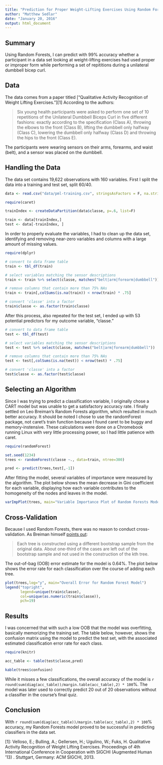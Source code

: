 ```yaml
---
title: "Prediction for Proper Weight-Lifting Exercises Using Random Forests"
author: "Matthew Sedlar"
date: "January 20, 2016"
output: html_document
---
```


## Summary

Using Random Forests, I can predict with 99% accuracy whether a participant in a data set looking at weight-lifting exercises had used proper or improper form while performing a set of repititions during a unilateral dumbbell bicep curl. 

## Data

The data comes from a paper titled ["Qualitative Activity Recognition of Weight Lifting Exercises."][1] According to the authors:

> Six young health participants were asked to perform one set of 10 repetitions of the Unilateral Dumbbell Biceps Curl in five different fashions: exactly according to the specification (Class A), throwing the elbows to the front (Class B), lifting the dumbbell only halfway (Class C), lowering the dumbbell only halfway (Class D) and throwing the hips to the front (Class E).

The participants were wearing sensors on their arms, forearms, and waist (belt), and a sensor was placed on the dumbbell.

## Handling the Data

The data set contains 19,622 observations with 160 variables. First I split the data into a training and test set, split 60/40. 

```r

data <- read.csv("data/pml-training.csv", stringsAsFactors = F, na.strings=c("NA",""))

require(caret)

trainIndex <- createDataPartition(data$classe, p=.6, list=F)

train <- data[trainIndex,]
test <- data[-trainIndex, ]

```

In order to properly evaluate the variables, I had to clean up the data set, identifying and removing near-zero variables and columns with a large amount of missing values. 

```r

require(dplyr)

# convert to data frame table
train <- tbl_df(train)

# select variables matching the sensor descriptions
train <- train %>% select(classe, matches("belt|arm|forearm|dumbbell"))

# remove columns that contain more than 75% NAs
train <- train[,colSums(is.na(train)) < nrow(train) * .75]

# convert 'classe' into a factor
train$classe <- as.factor(train$classe)

```

After this process, also repeated for the test set, I ended up with 53 potential predictors for my outcome variable, "classe."

```r

# convert to data frame table
test <- tbl_df(test)

# select variables matching the sensor descriptions
test <- test %>% select(classe, matches("belt|arm|forearm|dumbbell"))

# remove columns that contain more than 75% NAs
test <- test[,colSums(is.na(test)) < nrow(test) * .75]

# convert 'classe' into a factor
test$classe <- as.factor(test$classe)

```

## Selecting an Algorithm

Since I was trying to predict a classification variable, I originally chose a CART model but was unable to get a satisfactory accuracy rate. I finally settled on Leo Breiman's Random Forests algorithm, which resulted in much better accuracy. It should be noted I chose to use the randomForest package, not caret's train function because I found caret to be buggy and memory-instensive. These calculations were done on a Chromebook running Linux with very little processing power, so I had little patience with caret.

```r

require(randomForest)

set.seed(1234)
trees <- randomForest(classe ~., data=train, ntree=300)

pred <- predict(trees,test[,-1])

```

After fitting the model, several variables of importance were measured by the algorithm. The plot below shows the mean decrease in Gini coefficient for each variable, displaying how each variable contributes to the homogeneity of the nodes and leaves in the model.

```r

varImpPlot(trees, main="Variable Importance Plot of Random Forests Model", n.var=20)

```

## Cross-Validation

Because I used Random Forests, there was no reason to conduct cross-validation. As Breiman himself [points out](http://www.stat.berkeley.edu/~breiman/RandomForests/cc.home.htm#ooberr):

> Each tree is constructed using a different bootstrap sample from the original data. About one-third of the cases are left out of the bootstrap sample and not used in the construction of the kth tree.

The out-of-bag (OOB) error estimate for the model is 0.64%. The plot below shows the error rate for each classification over the course of adding each tree.

```r
plot(trees,log="y", main="Overall Error for Random Forest Model")
legend("topright",
       legend=unique(train$classe), 
       col=unique(as.numeric(train$classe)), 
       pch=19)
```

## Results

I was concerned that with such a low OOB that the model was overfitting, basically memorizing the training set. The table below, however, shows the confusion matrix using the model to predict the test set, with the associated estimated classification error rate for each class.

```r

require(knitr)

acc_table <- table(test$classe,pred)

kable(trees$confusion)

```

While it misses a few classifications, the overall accuracy of the model is `r round(sum(diag(acc_table))/margin.table(acc_table),2) * 100`%. The model was later used to correctly predict 20 out of 20 observations without a classifier in the course's final quiz.

##  Conclusion

With `r round(sum(diag(acc_table))/margin.table(acc_table),2) * 100`% accuracy, my Random Forests model proved to be successful in predicting classifiers in the data set.

[1]: Velloso, E.; Bulling, A.; Gellersen, H.; Ugulino, W.; Fuks, H. Qualitative Activity Recognition of Weight Lifting Exercises. Proceedings of 4th International Conference in Cooperation with SIGCHI (Augmented Human '13) . Stuttgart, Germany: ACM SIGCHI, 2013.
